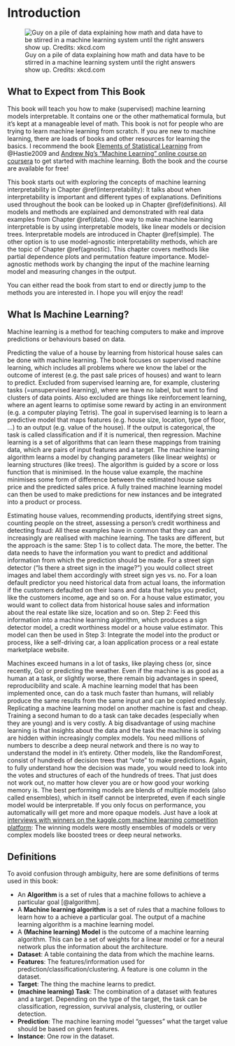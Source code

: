 \mainmatter

# Introduction {#intro}

![Guy on a pile of data explaining how math and data have to be stirred in a machine learning system until the right answers show up. Credits: xkcd.com](images/machine-learning-xkcd.png)


## What to Expect from This Book
This book will teach you how to make (supervised) machine learning models interpretable.
It contains one or the other mathematical formula, but it's kept at a manageable level of math.
This book is not for people who are trying to learn machine learning from scratch.
If you are new to machine learning, there are loads of books and other resources for learning the basics.
I recommend the book [Elements of Statistical Learning](https://web.stanford.edu/~hastie/ElemStatLearn/) from @Hastie2009 and [Andrew Ng's "Machine Learning" online course on coursera](https://www.coursera.org/learn/machine-learning) to get started with machine learning.
Both the book and the course are available for free!

This book starts out with exploring the concepts of machine learning interpretability in Chapter \@ref(interpretability):
It talks about when interpretability is important and different types of explanations.
Definitions used throughout the book can be looked up in Chapter \@ref(definitions).
All models and methods are explained and demonstrated with real data examples from Chapter \@ref(data).
One way to make machine learning interpretable is by using interpretable models, like linear models or decision trees.
Interpretable models are introduced in Chapter \@ref(simple).
The other option is to use model-agnostic interpretability methods, which are the topic of Chapter \@ref(agnostic).
This chapter covers methods like partial dependence plots and permutation feature importance.
Model-agnostic methods work by changing the input of the machine learning model and measuring changes in the output.

You can either read the book from start to end or directly jump to the methods you are interested in.
I hope you will enjoy the read!



## What Is Machine Learning?

Machine learning is a method for teaching computers to make and improve predictions or behaviours based on data.

Predicting the value of a house by learning from historical house sales can be done with machine learning.
The book focuses on supervised machine learning, which includes all problems where we know the label or the outcome of interest (e.g. the past sale prices of houses) and want to learn to predict.
Excluded from supervised learning are, for example, clustering tasks (=unsupervised learning), where we have no label, but want to find clusters of data points.
Also excluded are things like reinforcement learning, where an agent learns to optimise some reward by acting in an environment (e.g. a computer playing Tetris).
The goal in supervised learning is to learn a predictive model that maps features (e.g. house size, location, type of floor, ...) to an output (e.g. value of the house).
If the output is categorical, the task is called classification and if it is numerical, then regression.
Machine learning is a set of algorithms that can learn these mappings from training data, which are pairs of input features and a target.
The machine learning algorithm learns a model by changing parameters (like linear weights) or learning structures (like trees).
The algorithm is guided by a score or loss function that is minimised.
In the house value example, the machine minimises some form of difference between the estimated house sales price and the predicted sales price.
A fully trained machine learning model can then be used to make predictions for new instances and be integrated into a product or process.

Estimating house values, recommending products, identifying street signs, counting people on the street, assessing a person's credit worthiness and detecting fraud:
All these examples have in common that they can and increasingly are realised with machine learning.
The tasks are different, but the approach is the same:
Step 1 is to collect data.
The more, the better.
The data needs to have the information you want to predict and additional information from which the prediction should be made.
For a street sign detector ("Is there a street sign in the image?") you would collect street images and label them accordingly with street sign yes vs. no.
For a loan default predictor you need historical data from actual loans, the information if the customers defaulted on their loans and data that helps you predict, like the customers income, age and so on.
For a house value estimator, you would want to collect data from historical house sales and information about the real estate like size, location and so on.
Step 2: Feed this information into a machine learning algorithm, which produces a sign detector model, a credit worthiness model or a house value estimator.
This model can then be used in Step 3:
Integrate the model into the product or process, like a self-driving car, a loan application process or a real estate marketplace website.

Machines exceed humans in a lot of tasks, like playing chess (or, since recently, Go) or predicting the weather.
Even if the machine is as good as a human at a task, or slightly worse, there remain big advantages in speed, reproducibility and scale.
A machine learning model that has been implemented once, can do a task much faster than humans, will reliably produce the same results from the same input and can be copied endlessly.
Replicating a machine learning model on another machine is fast and cheap.
Training a second human to do a task can take decades (especially when they are young) and is very costly.
A big disadvantage of using machine learning is that insights about the data and the task the machine is solving are hidden within increasingly complex models.
You need millions of numbers to describe a deep neural network and there is no way to understand the model in it's entirety.
Other models, like the RandomForest, consist of hundreds of decision trees that "vote" to make predictions.
Again, to fully understand how the decision was made, you would need to look into the votes and structures of each of the hundreds of trees.
That just does not work out, no matter how clever you are or how good your working memory is.
The best performing models are blends of multiple models (also called ensembles), which in itself cannot be interpreted, even if each single model would be interpretable.
If you only focus on performance, you automatically will get more and more opaque models.
Just have a look at [interviews with winners on the kaggle.com machine learning competition platform](http://blog.kaggle.com/):
The winning models were mostly ensembles of models or very complex models like boosted trees or deep neural networks.


## Definitions {#definitions}
To avoid confusion through ambiguity, here are some definitions of terms used in this book:

- An **Algorithm** is a set of rules that a machine follows to achieve a particular goal [@algorithm].
- A **Machine learning algorithm** is a set of rules that a machine follows to learn how to a achieve a particular goal.
The output of a machine learning algorithm is a machine learning model.
- A **(Machine learning) Model** is the outcome of a machine learning algorithm.
This can be a set of weights for a linear model or for a neural network plus the information about the architecture.
- **Dataset**: A table containing the data from which the machine learns.
- **Features**: The features/information used for prediction/classification/clustering.
A feature is one column in the dataset.
- **Target**: The thing the machine learns to predict.
- **(machine learning) Task**: The combination of a dataset with features and a target.
Depending on the type of the target, the task can be classification, regression, survival analysis, clustering, or outlier detection.
- **Prediction**: The machine learning model "guesses" what the target value should be based on given features.
- **Instance**: One row in the dataset.
